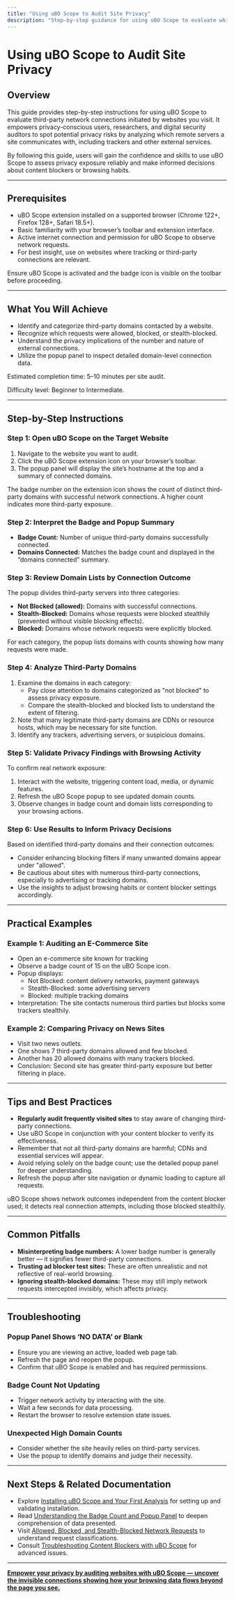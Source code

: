 ```yaml
---
title: "Using uBO Scope to Audit Site Privacy"
description: "Step-by-step guidance for using uBO Scope to evaluate which third-party servers a site communicates with, spot unwanted trackers, and understand the privacy exposure of frequently visited sites. Ideal for privacy-conscious users and researchers."
---
```


# Using uBO Scope to Audit Site Privacy

## Overview
This guide provides step-by-step instructions for using uBO Scope to evaluate third-party network connections initiated by websites you visit. It empowers privacy-conscious users, researchers, and digital security auditors to spot potential privacy risks by analyzing which remote servers a site communicates with, including trackers and other external services.

By following this guide, users will gain the confidence and skills to use uBO Scope to assess privacy exposure reliably and make informed decisions about content blockers or browsing habits.

---

## Prerequisites
- uBO Scope extension installed on a supported browser (Chrome 122+, Firefox 128+, Safari 18.5+).
- Basic familiarity with your browser’s toolbar and extension interface.
- Active internet connection and permission for uBO Scope to observe network requests.
- For best insight, use on websites where tracking or third-party connections are relevant.

<Check>
Ensure uBO Scope is activated and the badge icon is visible on the toolbar before proceeding.
</Check>

---

## What You Will Achieve
- Identify and categorize third-party domains contacted by a website.
- Recognize which requests were allowed, blocked, or stealth-blocked.
- Understand the privacy implications of the number and nature of external connections.
- Utilize the popup panel to inspect detailed domain-level connection data.

Estimated completion time: 5–10 minutes per site audit.

Difficulty level: Beginner to Intermediate.

---

## Step-by-Step Instructions

### Step 1: Open uBO Scope on the Target Website
1. Navigate to the website you want to audit.
2. Click the uBO Scope extension icon on your browser’s toolbar.
3. The popup panel will display the site’s hostname at the top and a summary of connected domains.

<Tip>
The badge number on the extension icon shows the count of distinct third-party domains with successful network connections. A higher count indicates more third-party exposure.
</Tip>

### Step 2: Interpret the Badge and Popup Summary
- **Badge Count:** Number of unique third-party domains successfully connected.
- **Domains Connected:** Matches the badge count and displayed in the “domains connected” summary.

### Step 3: Review Domain Lists by Connection Outcome
The popup divides third-party servers into three categories:

- **Not Blocked (allowed):** Domains with successful connections.
- **Stealth-Blocked:** Domains whose requests were blocked stealthily (prevented without visible blocking effects).
- **Blocked:** Domains whose network requests were explicitly blocked.

For each category, the popup lists domains with counts showing how many requests were made.

### Step 4: Analyze Third-Party Domains
1. Examine the domains in each category:
   - Pay close attention to domains categorized as "not blocked" to assess privacy exposure.
   - Compare the stealth-blocked and blocked lists to understand the extent of filtering.
2. Note that many legitimate third-party domains are CDNs or resource hosts, which may be necessary for site function.
3. Identify any trackers, advertising servers, or suspicious domains.

### Step 5: Validate Privacy Findings with Browsing Activity
To confirm real network exposure:
1. Interact with the website, triggering content load, media, or dynamic features.
2. Refresh the uBO Scope popup to see updated domain counts.
3. Observe changes in badge count and domain lists corresponding to your browsing actions.

### Step 6: Use Results to Inform Privacy Decisions
Based on identified third-party domains and their connection outcomes:
- Consider enhancing blocking filters if many unwanted domains appear under "allowed".
- Be cautious about sites with numerous third-party connections, especially to advertising or tracking domains.
- Use the insights to adjust browsing habits or content blocker settings accordingly.

---

## Practical Examples

### Example 1: Auditing an E-Commerce Site
- Open an e-commerce site known for tracking 
- Observe a badge count of 15 on the uBO Scope icon.
- Popup displays:
  - Not Blocked: content delivery networks, payment gateways
  - Stealth-Blocked: some advertising servers
  - Blocked: multiple tracking domains
- Interpretation: The site contacts numerous third parties but blocks some trackers stealthily.

### Example 2: Comparing Privacy on News Sites
- Visit two news outlets.
- One shows 7 third-party domains allowed and few blocked.
- Another has 20 allowed domains with many trackers blocked.
- Conclusion: Second site has greater third-party exposure but better filtering in place.

---

## Tips and Best Practices
- **Regularly audit frequently visited sites** to stay aware of changing third-party connections.
- Use uBO Scope in conjunction with your content blocker to verify its effectiveness.
- Remember that not all third-party domains are harmful; CDNs and essential services will appear.
- Avoid relying solely on the badge count; use the detailed popup panel for deeper understanding.
- Refresh the popup after site navigation or dynamic loading to capture all requests.

<Note>
uBO Scope shows network outcomes independent from the content blocker used; it detects real connection attempts, including those blocked stealthily.
</Note>

---

## Common Pitfalls
- **Misinterpreting badge numbers:** A lower badge number is generally better — it signifies fewer third-party connections.
- **Trusting ad blocker test sites:** These are often unrealistic and not reflective of real-world browsing.
- **Ignoring stealth-blocked domains:** These may still imply network requests intercepted invisibly, which affects privacy.

---

## Troubleshooting

### Popup Panel Shows ‘NO DATA’ or Blank
- Ensure you are viewing an active, loaded web page tab.
- Refresh the page and reopen the popup.
- Confirm that uBO Scope is enabled and has required permissions.

### Badge Count Not Updating
- Trigger network activity by interacting with the site.
- Wait a few seconds for data processing.
- Restart the browser to resolve extension state issues.

### Unexpected High Domain Counts
- Consider whether the site heavily relies on third-party services.
- Use the popup to identify domains and judge their necessity.

---

## Next Steps & Related Documentation

- Explore [Installing uBO Scope and Your First Analysis](https://your-docs-site/guides/getting-started/install-and-first-steps) for setting up and validating installation.
- Read [Understanding the Badge Count and Popup Panel](https://your-docs-site/guides/interpreting-results/badge-and-popup-guide) to deepen comprehension of data presented.
- Visit [Allowed, Blocked, and Stealth-Blocked Network Requests](https://your-docs-site/overview/core-concepts/classification-of-requests) to understand request classifications.
- Consult [Troubleshooting Content Blockers with uBO Scope](https://your-docs-site/guides/practical-usage/debugging-content-blockers) for advanced issues.

---

<u><b>Empower your privacy by auditing websites with uBO Scope — uncover the invisible connections showing how your browsing data flows beyond the page you see.</b></u>